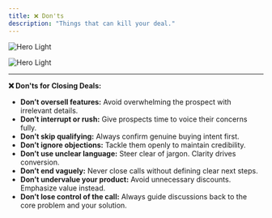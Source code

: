 ```yaml
---
title: ❌ Don'ts
description: "Things that can kill your deal."
---
```

<img
  className="block dark:hidden"
  src="/images/donts.png"
  alt="Hero Light"
/>

<img
  className="hidden dark:block"
  src="/images/donts.png"
  alt="Hero Light"
/>

---

**❌ Don'ts for Closing Deals:**

- **Don’t oversell features:** Avoid overwhelming the prospect with irrelevant details.
- **Don’t interrupt or rush:** Give prospects time to voice their concerns fully.
- **Don’t skip qualifying:** Always confirm genuine buying intent first.
- **Don’t ignore objections:** Tackle them openly to maintain credibility.
- **Don’t use unclear language:** Steer clear of jargon. Clarity drives conversion.
- **Don’t end vaguely:** Never close calls without defining clear next steps.
- **Don’t undervalue your product:** Avoid unnecessary discounts. Emphasize value instead.
- **Don’t lose control of the call:** Always guide discussions back to the core problem and your solution.